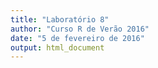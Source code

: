 ```yaml
---
title: "Laboratório 8"
author: "Curso R de Verão 2016"
date: "5 de fevereiro de 2016"
output: html_document
---
```


```r

```

